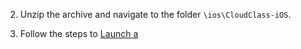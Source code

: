 <PlatformWrapper platform="ios">

2. Unzip the archive and navigate to the folder `\ios\CloudClass-iOS`.

3. Follow the steps to [Launch a <Vg k="FC" />](./get-started/#implement-a-flexible-classroom)

</PlatformWrapper>